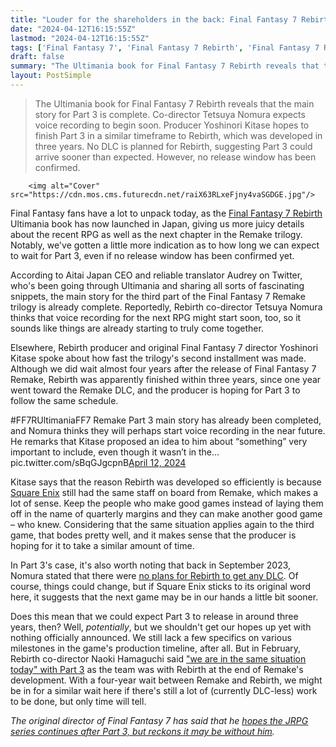 ```yaml
---
title: "Louder for the shareholders in the back: Final Fantasy 7 Rebirth producer says Part 3 may be finished within just 3 years because the dev team hasn't been split up"
date: "2024-04-12T16:15:55Z"
lastmod: "2024-04-12T16:15:55Z"
tags: ['Final Fantasy 7', 'Final Fantasy 7 Rebirth', 'Final Fantasy 7 Remake', 'JRPG', 'RPG', 'Square Enix']
draft: false
summary: "The Ultimania book for Final Fantasy 7 Rebirth reveals that the main story for Part 3 is complete. Co-director Tetsuya Nomura expects voice recording to begin soon. Producer Yoshinori Kitase hopes to finish Part 3 in a similar timeframe to Rebirth, which was developed in three years. No DLC is planned for Rebirth, suggesting Part 3 could arrive sooner than expected. However, no release window has been confirmed."
layout: PostSimple
---
```

> The Ultimania book for Final Fantasy 7 Rebirth reveals that the main story for Part 3 is complete. Co-director Tetsuya Nomura expects voice recording to begin soon. Producer Yoshinori Kitase hopes to finish Part 3 in a similar timeframe to Rebirth, which was developed in three years. No DLC is planned for Rebirth, suggesting Part 3 could arrive sooner than expected. However, no release window has been confirmed.


        <img alt="Cover" src="https://cdn.mos.cms.futurecdn.net/raiX63RLxeFjny4vaSGDGE.jpg"/>
        
Final Fantasy fans have a lot to unpack today, as the [<u>Final Fantasy 7 Rebirth</u>](https://www.gamesradar.com/final-fantasy-7-rebirth-guide/) Ultimania book has now launched in Japan, giving us more juicy details about the recent RPG as well as the next chapter in the Remake trilogy. Notably, we've gotten a little more indication as to how long we can expect to wait for Part 3, even if no release window has been confirmed yet.

According to Aitai Japan CEO and reliable translator Audrey on Twitter, who's been going through Ultimania and sharing all sorts of fascinating snippets, the main story for the third part of the Final Fantasy 7 Remake trilogy is already complete. Reportedly, Rebirth co-director Tetsuya Nomura thinks that voice recording for the next RPG might start soon, too, so it sounds like things are already starting to truly come together.

Elsewhere, Rebirth producer and original Final Fantasy 7 director Yoshinori Kitase spoke about how fast the trilogy's second installment was made. Although we did wait almost four years after the release of Final Fantasy 7 Remake, Rebirth was apparently finished within three years, since one year went toward the Remake DLC, and the producer is hoping for Part 3 to follow the same schedule. 

#FF7RUltimaniaFF7 Remake Part 3 main story has already been completed, and Nomura thinks they will perhaps start voice recording in the near future. He remarks that Kitase proposed an idea to him about “something” very important to include, even though it wasn’t in the… pic.twitter.com/sBqGJgcpnB[April 12, 2024](https://twitter.com/aitaikimochi/status/1778673470882398372)

Kitase says that the reason Rebirth was developed so efficiently is because [Square Enix](https://www.gamesradar.com/uk/tag/square_enix/) still had the same staff on board from Remake, which makes a lot of sense. Keep the people who make good games instead of laying them off in the name of quarterly margins and they can make another good game – who knew. Considering that the same situation applies again to the third game, that bodes pretty well, and it makes sense that the producer is hoping for it to take a similar amount of time. 

In Part 3's case, it's also worth noting that back in September 2023, Nomura stated that there were [<u>no plans for Rebirth to get any DLC</u>](https://www.gamesradar.com/final-fantasy-7-rebirth-dlc-isnt-planned-right-now-says-tetsuya-nomura/). Of course, things could change, but if Square Enix sticks to its original word here, it suggests that the next game may be in our hands a little bit sooner. 

Does this mean that we could expect Part 3 to release in around three years, then? Well, *potentially*, but we shouldn't get our hopes up yet with nothing officially announced. We still lack a few specifics on various milestones in the game's production timeline, after all. But in February, Rebirth co-director Naoki Hamaguchi said [<u>"we are in the same situation today" with Part 3</u>](https://www.gamesradar.com/final-fantasy-7-remake-part-3-is-in-the-same-situation-today-as-rebirth-was-when-development-on-the-first-game-ended/) as the team was with Rebirth at the end of Remake's development. With a four-year wait between Remake and Rebirth, we might be in for a similar wait here if there's still a lot of (currently DLC-less) work to be done, but only time will tell. 

*The original director of Final Fantasy 7 has said that he *[<u><em>hopes the JRPG series continues after Part 3, but reckons it may be without him</em></u>](https://www.gamesradar.com/original-final-fantasy-7-director-hopes-the-jrpg-series-continues-after-the-remake-project-trilogy-ends-but-reckons-it-may-be-without-him/)*.*
        